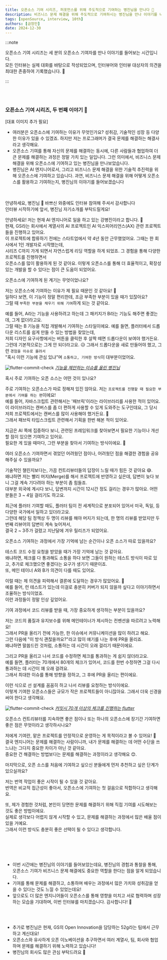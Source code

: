 ```yaml
---
title: 오픈소스 기여 시리즈, 퍼포먼스를 위해 주도적으로 기여하는 병진님을 만나다 🚀
description: 비즈니스 문제 해결을 위해 주도적으로 기여하시는 병진님을 만나 이야기를 나눠보았습니다 🥳
tags: [openSource, interview, 10th]
authors: [금정민]
date: 2024-12-30
---
```



:::note

오픈소스 기여 시리즈는 세 분의 오픈소스 기여자를 만나 이야기를 들어보는 시간입니다.<br/>
모든 인터뷰는 실제 대화를 바탕으로 작성되었으며, 인터뷰어와 인터뷰 대상자의 의견을 최대한 존중하여 기록했습니다. 🙏

:::

<br/>
<br/>


### 오픈소스 기여 시리즈, 두 번째 이야기 🚀

[대표 이미지 추가 필요]

- 여러분은 오픈소스에 기여하는 이유가 무엇인가요? 성취감, 기술적인 성장 등 다양한 이유가 있을 수 있겠죠. 하지만 저는 프로그래머가 결국 문제를 해결하는 해결사라고 생각해요.
- 오픈소스 기여를 통해 자신의 문제를 해결하는 동시에, 다른 사람들과 협업하여 더 큰 문제를 해결하는 과정은 정말 가치 있는 일입니다. 그런 의미에서, 비즈니스 문제 해결을 위해 오픈소스에 기여하고 있는 병진님을 만나보았습니다.
- 병진님은 AI 엔지니어로서, 그리고 비즈니스 문제 해결을 위한 기술적 추진력을 위해 오픈소스에 기여하고 있습니다. 과연, 비즈니스 문제 해결을 위해 어떻게 오픈소스를 활용하고 기여하는지, 병진님의 이야기를 들어보겠습니다


<br/>

<Divider />

<br/>

<Question>
안녕하세요, 병진님 🙂 바쁘신 와중에도 인터뷰 참여해 주셔서 감사합니다<br />인터뷰 시작하기에 앞서, 병진님 자기소개를 부탁드릴게요!
</Question>

<Answer profileImg="https://avatars.githubusercontent.com/u/45306565?v=4" name="병진님">

안녕하세요! 저는 현재 AI 엔지니어로 일을 하고 있는 강병진이라고 합니다. 🙂<br/>
현재, GS라는 회사에서 계열사의 AI 프로젝트인 <HintTooltip content='인공지능을 통해 사용자가 보다 자연스럽고 의미 있는 경험을 하도록 돕는 설계·개발 철학이자 방법론'>AI 익스피어리언스(AX)</HintTooltip> 관련 프로젝트들을 진행하고 있어요.<br/> 
이 프로젝트에 합류하기 전에는 스타트업에서 약 4년 동안 근무했었어요.
그때는 한 회사에서 1인 개발자로 시작했는데,<br/> 시리즈 C까지 가게 되면서 자연스럽게 리딩 역할을 하게 되었죠. 
그 경험을 통해 다양한 프로젝트를 진행하면서<br/> 오픈소스를 많이 활용하게 된 것 같아요. 
이렇게 오픈소스를 통해 더 효율적이고, 확장성 있는 개발을 할 수 있다는 점이 큰 도움이 되었어요.

</Answer>


<Question>
오픈소스에 기여하게 된 계기는 무엇이었나요?
</Question>

<Answer profileImg="https://avatars.githubusercontent.com/u/45306565?v=4" name="병진님">

저는 오픈소스에 기여하는 이유가 제 필요 때문인 것 같아요! 🤔<br/>
일하다 보면, 이 기능이 정말 편리한데, 조금 부족한 부분이 있을 때가 있잖아요?<br/> 
그럴 때 `부족한 부분을 채우기 위해 기여`하게 되는 것 같아요.<br/>

예를 들어, A라는 기능을 사용하려고 하는데 그 패키지가 B라는 기능도 해주면 좋겠는데, 그게 없더라고요.<br/>
그럴 때는 B 기능을 직접 개발해서 기여하는 스타일이에요. 예를 들면, 플러터에서 드롭다운 리스트를 쉽게 만들 수 있는 방법을 찾았는데,<br/>
저희 디자인 요구사항에서는 버튼을 클릭한 후 살짝 떼면 드롭다운이 보여야 했거든요.<br/> 
그런데 기본적으로는 그게 안 되더라고요. 😥 그래서 드롭다운을 새로 만들어야 했고, 
그런 `경험을 이슈로 올려서`<br/>
"혹시 이런 기능에 관심 있냐"며 `소통하고, 기여한 방식`이 대부분이었어요.

![flutter-commit-check](/blog/open-source/jasonkang14-interview/flutter-issue-example.png)
[_기능을 제안하는 이슈를 올린 병진님_](https://github.com/flutter/flutter/issues/151524)



</Answer>



<Question>
혹시 주로 기여하는 오픈 소스는 어떤 것이 있나요?
</Question>

<Answer profileImg="https://avatars.githubusercontent.com/u/45306565?v=4" name="병진님">

주로 기여하는 오픈소스가 따로 정해져 있진 않아요. 저는 `프로젝트를 진행할 때 필요한 부분에서 기여를 하는 편`이에요!<br /> 
예를 들어, 자바스크립트 관련해서는 <HintTooltip content="자바스크립트를 기반으로 한, 캔버스 라이브러리">'패브릭'</HintTooltip>이라는 라이브러리를 사용한 적이 있어요.<br /> 
이 라이브러리는 캔버스를 좀 더 편하게 사용할 수 있게 도와주는 도구인데요, 그 당시 저희 프로젝트에서는 캔버스를 많이 사용해야 했거든요. 🎨<br /> 
그래서 패브릭 타입스크립트 관련해서 기획을 한번 해본 적이 있어요.<br />

지금은 AI 쪽에 집중하다 보니, 관련된 프레임워크를 찾아보면서 필요한 기능이나 개선할 점이 있으면 기여하고 있어요.<br /> 
필요한 게 있을 때마다, 그런 부분을 찾아서 기여하는 방식이에요. 🚀

</Answer>







<Question>
여러 오픈소스 기여하면서 겪었던 어려웠던 점이나, 어려웠던 점을 해결한 경험을 공유해주실 수 있을까요?
</Question>

<Answer profileImg="https://avatars.githubusercontent.com/u/45306565?v=4" name="병진님">

기술적인 챌린지보다는, 가끔 컨트리뷰터들의 답장이 느릴 때가 힘든 것 같아요 😅.<br /> 
왜냐하면 저는 빨리 머지(Merge)를 해서 프로젝트에 반영하고 싶은데, 답변이 늦다 보니 그걸 계속 기다려야 하는 부분이 좀 힘들죠.<br />
대부분 외국에 계시다 보니, 답변까지 시간이 12시간 정도 걸리는 경우가 많아요. 어떤 분들은 3 ~ 4일 걸리기도 하고요.<br /> 

최근에 플러터 기여할 때도, 플러터 팀이 전 세계적으로 분포되어 있어서 미국, 독일, 등 다양한 국가에서 일하고 있더라고요.<br /> 
그런데 해당 팀 정책상 두 명이 리뷰를 해야 머지가 되는데, 한 명의 리뷰를 받았지만 두 번째 리뷰어의 답변이 계속 늦어져서,<br />
결국 2 ~ 3주가 걸렸고 지난달에 겨우 릴리즈가 되었어요.

</Answer>




<Question>
오픈소스 기여하는 과정에서 가장 기억에 남는 순간이나 오픈 소스가 따로 있을까요?
</Question>

<Answer profileImg="https://avatars.githubusercontent.com/u/45306565?v=4" name="병진님">

테스트 코드 수정 요청을 받았을 때가 가장 기억에 남는 것 같아요.<br /> 
왜냐하면, 체크를 다 통과해도 소통을 하다 보면 그들이 원하는 테스트 방식이 따로 있고, 추가로 체크했으면 좋겠다는 요구가 생기기 때문이죠.<br /> 
또, 메인 테이너 A와 B가 의견이 다를 때도 있어요.

이럴 때는 제 의견을 피력해서 결론에 도달하는 경우가 많았어요. 💪<br /> 
예를 들어, 런 테스트가 있는데 이걸로 충분히 커버가 되지 않을까 싶다고 이야기하면서 조율하는 방식이었죠.<br />
이런 과정들이 정말 인상 깊었어요.
</Answer>




<Question>
기여 과정에서 코드 리뷰를 받을 때, 가장 중요하게 생각하는 부분이 있을까요?
</Question>

<Answer profileImg="https://avatars.githubusercontent.com/u/45306565?v=4" name="병진님">

저는 코드의 품질과 유지보수를 위해 메인테이너가 제시하는 컨벤션을 따르려고 노력해요!<br /> 
그래서 PR을 올리기 전에 가능한, 한 이슈에서 커뮤니케이션을 많이 하려고 해요.<br /> 
그런 다음에 "이 방식 괜찮을까요?"라고 많이 얘기를 나눈 후에 PR을 올리죠.<br /> 
왜냐하면 말씀드린 것처럼, 소통하는 데 시간이 오래 걸리기 때문이에요.

그리고 PR을 올리고 나서 코드를 수정하면 체크를 통과하는 게 쉽지 않더라고요.<br /> 
예를 들면, 플러터는 70개에서 80개의 체크가 있어서, 코드를 한번 수정하면 그걸 다시 통과하는 데 시간이 꽤 오래 걸려요.<br /> 
그래서 최대한 이슈를 통해 방향을 정하고, 그 후에 PR을 올리는 편이에요.

이런 식으로 선 설계를 꼼꼼히 하고 나서 리뷰를 요청하는 방식이에요.<br />
이렇게 기여한 오픈소스들은 규모가 작은 프로젝트들이 아니잖아요. 그래서 더욱 신경을 써야 한다고 생각해요.


![flutter-commit-check](/blog/open-source/jasonkang14-interview/flutter-commit-check.png)
[_커밋시 70개 이상의 체크를 진행하는 flutter_](https://github.com/flutter/flutter/runs/27590778774)
</Answer>


<Question>
오픈소스 컨트리뷰터를 지속하면 좋은 점이나 또는 하나의 오픈소스에 장기간 기여하면 좋은 점은 무엇이라고 생각하시나요?
</Question>

<Answer profileImg="https://avatars.githubusercontent.com/u/45306565?v=4" name="병진님">

저에게 기여란, 맡은 프로젝트를 안정적으로 운영하는 게 목적이라고 볼 수 있어요! 🚀<br />
결국 엔지니어는 문제를 해결하는 사람이니까, 내가 문제를 해결하는 데 어떤 수단을 쓰느냐는 그다지 중요한 차이가 아닌 것 같아요.<br /> 
중요한 건 해결하는 방법보다는 문제를 해결하는 과정이라고 생각해요 😊.
</Answer>



<Question>
마지막으로, 오픈 소스를 처음에 기여하고 싶으신 분들에게 먼저 추천하고 싶은 단계가 있으실까요?
</Question>

<Answer profileImg="https://avatars.githubusercontent.com/u/45306565?v=4" name="병진님">

저는 번역 작업이 좋은 시작이 될 수 있을 것 같아요.<br />
번역은 비교적 접근성이 좋아서, 오픈소스에 기여하는 첫 걸음으로 적합하다고 생각해요.

또, 제가 경험한 것처럼, 본인이 당면한 문제를 해결하기 위해 직접 기여를 시도해보는 것도 좋은 방법이에요.<br /> 
실제로 생각보다 어렵지 않게 시작할 수 있고, 문제를 해결하는 과정에서 많은 배울 점이 있을 거예요.<br /> 
그래서 이런 방식도 충분히 좋은 선택이 될 수 있다고 생각합니다.
</Answer>




<br/><br/>

<Divider/>

<br/>


- 이번 시간에는 병진님의 이야기를 들어보았는데요, 병진님의 경험과 통찰을 통해, 오픈소스 기여가 비즈니스 문제 해결에도 중요한 역할을 한다는 점을 알게 되었습니다.
- 기여를 통해 문제를 해결하고, 소통하며 배우는 과정에서 많은 가치와 성취감을 얻을 수 있다는 것도 느낄 수 있었는데요!
- 앞으로도 더 많은 엔지니어들이 오픈소스를 통해 영향을 미치고 서로 협력하며 성장하는 모습을 기대하며, 이번 인터뷰를 마치겠습니다. 감사합니다! 🙏


<ProfileCard title="병진님의 github" profileImg="https://avatars.githubusercontent.com/u/45306565?v=4" url="https://github.com/jasonkang14" />

<br/><br/>

- 추가로 병진님은 현재, GS의 Open Innovation을 담당하는 52g라는 팀에서 근무하고 계신대요! 
- 오픈소스와 유사하게 오픈 이노베이션을 추구하면서 여러 계열사, 팀, 회사와 협업하며 문제를 해결하기 위해 노력하고 있습니다!
- 병진님의 회사도 많은 관심 부탁드려요 🙂


<ProfileCard title="52g" profileImg="https://static.typecdn.com/3571ca4b-f6d8-4010-89a6-c41b2432f2e5/2PKAXy6M8kiESynNExfgxwBii0b_52g_logo.png" url="https://www.52g.gs" />



